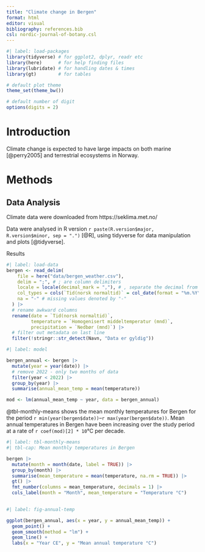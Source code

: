 ```yaml
---
title: "Climate change in Bergen"
format: html
editor: visual
bibliography: references.bib
csl: nordic-journal-of-botany.csl
---
```


```r
#| label: load-packages
library(tidyverse) # for ggplot2, dplyr, readr etc
library(here)      # for help finding files
library(lubridate) # for handling dates & times
library(gt)        # for tables

# default plot theme
theme_set(theme_bw())

# default number of digit
options(digits = 2)
```

# Introduction

Climate change is expected to have large impacts on both marine [@perry2005] and terrestrial ecosystems in Norway.

# Methods

## Data Analysis

Climate data were downloaded from https://seklima.met.no/

Data were analysed in R version `r paste(R.version$major, R.version$minor, sep = ".")` [@R], using tidyverse for data manipulation and plots [@tidyverse].

Results

```r
#| label: load-data
bergen <- read_delim(
    file = here("data/bergen_weather.csv"), 
    delim = ";", # ; are column delimiters
    locale = locale(decimal_mark = ","), # , separate the decimal from the rest of the number
    col_types = cols(`Tid(norsk normaltid)` = col_date(format = "%m.%Y")),
    na = "-" # missing values denoted by "-"
  ) |> 
  # rename awkward columns
  rename(date = `Tid(norsk normaltid)`, 
         temperature = `Homogenisert middeltemperatur (mnd)`,
         precipitation = `Nedbør (mnd)`) |> 
  # filter out metadata on last line
  filter(!stringr::str_detect(Navn, "Data er gyldig"))

```

```r
#| label: model

bergen_annual <- bergen |> 
  mutate(year = year(date)) |> 
  # remove 2022 - only two months of data
  filter(year < 2022) |> 
  group_by(year) |> 
  summarise(annual_mean_temp = mean(temperature))

mod <- lm(annual_mean_temp ~ year, data = bergen_annual)

```

@tbl-monthly-means shows the mean monthly temperatures for Bergen for the period `r min(year(bergen$date))`--`r max(year(bergen$date))`.
Mean annual temperatures in Bergen have been increasing over the study period at a rate of `r coef(mod)[2] * 10`°C per decade.

```r
#| label: tbl-monthly-means
#| tbl-cap: Mean monthly temperatures in Bergen

bergen |> 
  mutate(month = month(date, label = TRUE)) |> 
  group_by(month) |> 
  summarise(mean_temperature = mean(temperature, na.rm = TRUE)) |> 
  gt() |> 
  fmt_number(columns = mean_temperature, decimals = 1) |> 
  cols_label(month = "Month", mean_temperature = "Temperature °C")
  
```

```r
#| label: fig-annual-temp

ggplot(bergen_annual, aes(x = year, y = annual_mean_temp)) +
  geom_point() +
  geom_smooth(method = "lm") +
  geom_line() +
  labs(x = "Year CE", y = "Mean annual temperature °C")
```
